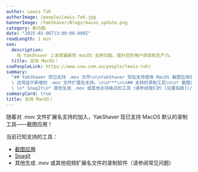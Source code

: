 ```yaml
---
author: Lewis Toh
authorImage: /people/Lewis-Toh.jpg
bannerImage: /YakShaver/Blogs/macos_update.png
category: 新功能
date: "2025-02-06T13:00:00.000Z"
readLength: 1 min
seo:
  description:
    在 YakShaver 上发现最新的 macOS 支持功能，提升您的用户体验和生产力。
  title: 支持 MacOS！
sswPeopleLink: https://www.ssw.com.au/people/lewis-toh/
summary:
  "## YakShaver 现已支持 .mov 文件\n\nYakShaver 现在支持使用 MacOS 截图应用录制的视频，\
  \ 这得益于新增的 .mov 文件扩展名支持。\n\n***\n\n## 支持的录制工具\n\n* 截图应用（MacOS 默认）\
  \ \n* SnagIt\n* 其他生成 .mov 或其他支持格式的工具（请参阅我们的 [设置指南](/docs)）\n"
summaryCard: true
title: 支持 MacOS！
---
```


随着对 .mov 文件扩展名支持的加入，YakShaver 现已支持 MacOS 默认的录制工具——截图应用！

当前已知支持的工具：

- [截图应用](https://yakshaver.ai/docs/recording-work-item-screenshot-app)
- [SnagIt](https://yakshaver.ai/docs/setting-up-other-recording-tools)
- 其他生成 .mov 或其他视频扩展名文件的录制软件（请参阅常见问题）
